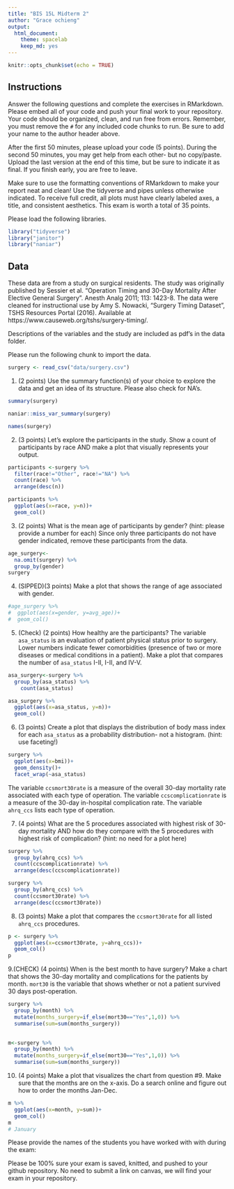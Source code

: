```yaml
---
title: "BIS 15L Midterm 2"
author: "Grace ochieng"
output:
  html_document: 
    theme: spacelab
    keep_md: yes
---
```


```r
knitr::opts_chunk$set(echo = TRUE)
```

## Instructions
Answer the following questions and complete the exercises in RMarkdown. Please embed all of your code and push your final work to your repository. Your code should be organized, clean, and run free from errors. Remember, you must remove the `#` for any included code chunks to run. Be sure to add your name to the author header above.  

After the first 50 minutes, please upload your code (5 points). During the second 50 minutes, you may get help from each other- but no copy/paste. Upload the last version at the end of this time, but be sure to indicate it as final. If you finish early, you are free to leave.

Make sure to use the formatting conventions of RMarkdown to make your report neat and clean! Use the tidyverse and pipes unless otherwise indicated. To receive full credit, all plots must have clearly labeled axes, a title, and consistent aesthetics. This exam is worth a total of 35 points. 

Please load the following libraries.
```r
library("tidyverse")
library("janitor")
library("naniar")
```

## Data
These data are from a study on surgical residents. The study was originally published by Sessier et al. “Operation Timing and 30-Day Mortality After Elective General Surgery”. Anesth Analg 2011; 113: 1423-8. The data were cleaned for instructional use by Amy S. Nowacki, “Surgery Timing Dataset”, TSHS Resources Portal (2016). Available at https://www.causeweb.org/tshs/surgery-timing/.

Descriptions of the variables and the study are included as pdf's in the data folder.  

Please run the following chunk to import the data.
```r
surgery <- read_csv("data/surgery.csv")
```

1. (2 points) Use the summary function(s) of your choice to explore the data and get an idea of its structure. Please also check for NA's.
```r
summary(surgery)
```
```r
naniar::miss_var_summary(surgery)
```
```r
names(surgery)
```

2. (3 points) Let's explore the participants in the study. Show a count of participants by race AND make a plot that visually represents your output.
```r
participants <-surgery %>%
  filter(race!="Other", race!="NA") %>% 
  count(race) %>%
  arrange(desc(n)) 
```

```r
participants %>% 
  ggplot(aes(x=race, y=n))+
  geom_col()
```


3. (2 points) What is the mean age of participants by gender? (hint: please provide a number for each) Since only three participants do not have gender indicated, remove these participants from the data.
```r
age_surgery<-
  na.omit(surgery) %>% 
  group_by(gender)
surgery
```

4. (SIPPED)(3 points) Make a plot that shows the range of age associated with gender.
```r
#age_surgery %>% 
#  ggplot(aes(x=gender, y=avg_age))+
#  geom_col()
```


5. (Check) (2 points) How healthy are the participants? The variable `asa_status` is an evaluation of patient physical status prior to surgery. Lower numbers indicate fewer comorbidities (presence of two or more diseases or medical conditions in a patient). Make a plot that compares the number of `asa_status` I-II, I-II, and IV-V.
```r
asa_surgery<-surgery %>% 
  group_by(asa_status) %>% 
    count(asa_status) 

```
```r
asa_surgery %>% 
  ggplot(aes(x=asa_status, y=n))+
  geom_col()
```

6. (3 points) Create a plot that displays the distribution of body mass index for each `asa_status` as a probability distribution- not a histogram. (hint: use faceting!)
```r
surgery %>% 
  ggplot(aes(x=bmi))+
  geom_density()+
  facet_wrap(~asa_status)
```

The variable `ccsmort30rate` is a measure of the overall 30-day mortality rate associated with each type of operation. The variable `ccscomplicationrate` is a measure of the 30-day in-hospital complication rate. The variable `ahrq_ccs` lists each type of operation.  

7. (4 points) What are the 5 procedures associated with highest risk of 30-day mortality AND how do they compare with the 5 procedures with highest risk of complication? (hint: no need for a plot here)
```r
surgery %>% 
  group_by(ahrq_ccs) %>% 
  count(ccscomplicationrate) %>%
  arrange(desc(ccscomplicationrate)) 
```

```r
surgery %>% 
  group_by(ahrq_ccs) %>% 
  count(ccsmort30rate) %>%
  arrange(desc(ccsmort30rate)) 

```
8. (3 points) Make a plot that compares the `ccsmort30rate` for all listed `ahrq_ccs` procedures.
```r
p <- surgery %>% 
  ggplot(aes(x=ccsmort30rate, y=ahrq_ccs))+
  geom_col()
p
```


9.(CHECK) (4 points) When is the best month to have surgery? Make a chart that shows the 30-day mortality and complications for the patients by month. `mort30` is the variable that shows whether or not a patient survived 30 days post-operation.
```r
surgery %>% 
  group_by(month) %>% 
  mutate(months_surgery=if_else(mort30=="Yes",1,0)) %>% 
  summarise(sum=sum(months_surgery))
  
```
```r
m<-surgery %>% 
  group_by(month) %>% 
  mutate(months_surgery=if_else(mort30=="Yes",1,0)) %>% 
  summarise(sum=sum(months_surgery))
```

10. (4 points) Make a plot that visualizes the chart from question #9. Make sure that the months are on the x-axis. Do a search online and figure out how to order the months Jan-Dec.
```r
m %>% 
  ggplot(aes(x=month, y=sum))+
  geom_col()
m
# January
```


Please provide the names of the students you have worked with with during the exam:

Please be 100% sure your exam is saved, knitted, and pushed to your github repository. No need to submit a link on canvas, we will find your exam in your repository.